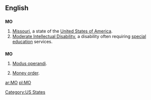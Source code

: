 {{see|Appendix:Variations of "mo"}}

==English==

==={{abbreviation}}===
'''MO'''

# [[Missouri]], a state of the [[United States of America]].
# [[Moderate Intellectual Disability]], a disability often requiring [[special education]] services.

==={{initialism}}===
'''MO'''

# [[modus operandi|Modus operandi]].
# {{finance}} [[money order|Money order]].

[[Category:US States]]

[[ar:MO]]
[[pl:MO]]